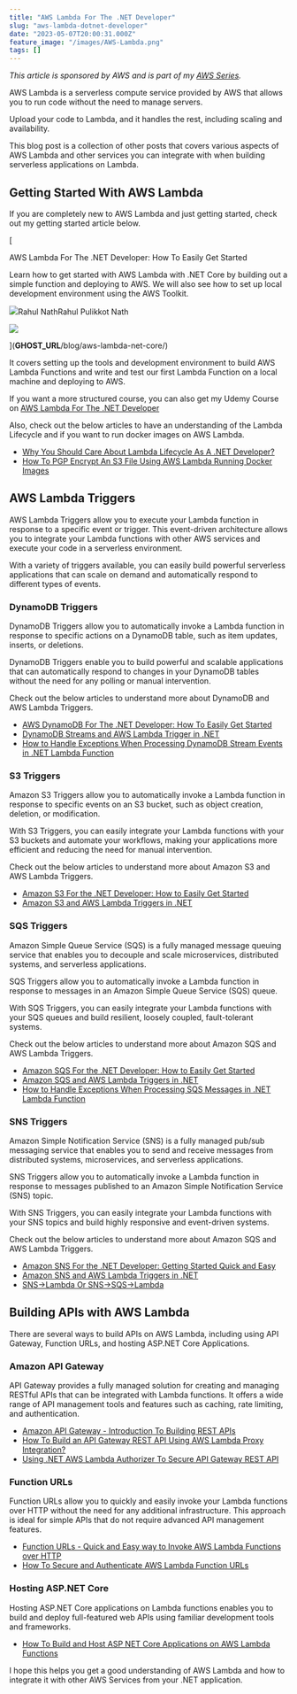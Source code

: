 ```yaml
---
title: "AWS Lambda For The .NET Developer"
slug: "aws-lambda-dotnet-developer"
date: "2023-05-07T20:00:31.000Z"
feature_image: "/images/AWS-Lambda.png"
tags: []
---
```


_This article is sponsored by AWS and is part of my [AWS Series](__GHOST_URL__/tag/aws/)._

AWS Lambda is a serverless compute service provided by AWS that allows you to run code without the need to manage servers.

Upload your code to Lambda, and it handles the rest, including scaling and availability.

This blog post is a collection of other posts that covers various aspects of AWS Lambda and other services you can integrate with when building serverless applications on Lambda.

Getting Started With AWS Lambda
-------------------------------

If you are completely new to AWS Lambda and just getting started, check out my getting started article below.

[

AWS Lambda For The .NET Developer: How To Easily Get Started

Learn how to get started with AWS Lambda with .NET Core by building out a simple function and deploying to AWS. We will also see how to set up local development environment using the AWS Toolkit.

![](/images/logo-512x512.png)Rahul NathRahul Pulikkot Nath

![](/images/aws_lambda.jpg)

](__GHOST_URL__/blog/aws-lambda-net-core/)

It covers setting up the tools and development environment to build AWS Lambda Functions and write and test our first Lambda Function on a local machine and deploying to AWS.

If you want a more structured course, you can also get my Udemy Course on [AWS Lambda For The .NET Developer](https://bit.ly/aws-lambda-udemy)

Also, check out the below articles to have an understanding of the Lambda Lifecycle and if you want to run docker images on AWS Lambda.

*   [Why You Should Care About Lambda Lifecycle As A .NET Developer?](__GHOST_URL__/blog/lambda-lifecycle-and-net/)
*   [How To PGP Encrypt An S3 File Using AWS Lambda Running Docker Images](__GHOST_URL__/blog/aws-lambda-pgp-using-docker/)

AWS Lambda Triggers
-------------------

AWS Lambda Triggers allow you to execute your Lambda function in response to a specific event or trigger. This event-driven architecture allows you to integrate your Lambda functions with other AWS services and execute your code in a serverless environment.

With a variety of triggers available, you can easily build powerful serverless applications that can scale on demand and automatically respond to different types of events.

### DynamoDB Triggers

DynamoDB Triggers allow you to automatically invoke a Lambda function in response to specific actions on a DynamoDB table, such as item updates, inserts, or deletions.

DynamoDB Triggers enable you to build powerful and scalable applications that can automatically respond to changes in your DynamoDB tables without the need for any polling or manual intervention.

Check out the below articles to understand more about DynamoDB and AWS Lambda Triggers.

*   [AWS DynamoDB For The .NET Developer: How To Easily Get Started](__GHOST_URL__/blog/aws-dynamodb-net-core/)
*   [DynamoDB Streams and AWS Lambda Trigger in .NET](__GHOST_URL__/blog/aws-dynamodb-streams-lambda-triggers-dotnet/)
*   [How to Handle Exceptions When Processing DynamoDB Stream Events in .NET Lambda Function](__GHOST_URL__/blog/aws-dynamodb-streams-lambda-triggers-exception-handling-dotnet/)

### S3 Triggers

Amazon S3 Triggers allow you to automatically invoke a Lambda function in response to specific events on an S3 bucket, such as object creation, deletion, or modification.

With S3 Triggers, you can easily integrate your Lambda functions with your S3 buckets and automate your workflows, making your applications more efficient and reducing the need for manual intervention.

Check out the below articles to understand more about Amazon S3 and AWS Lambda Triggers.

*   [Amazon S3 For the .NET Developer: How to Easily Get Started](__GHOST_URL__/blog/amazon-s3-dotnet/)
*   [Amazon S3 and AWS Lambda Triggers in .NET](__GHOST_URL__/blog/amazon-s3-lambda-triggers-dotnet/)

### SQS Triggers

Amazon Simple Queue Service (SQS) is a fully managed message queuing service that enables you to decouple and scale microservices, distributed systems, and serverless applications.

SQS Triggers allow you to automatically invoke a Lambda function in response to messages in an Amazon Simple Queue Service (SQS) queue.

With SQS Triggers, you can easily integrate your Lambda functions with your SQS queues and build resilient, loosely coupled, fault-tolerant systems.

Check out the below articles to understand more about Amazon SQS and AWS Lambda Triggers.

*   [Amazon SQS For the .NET Developer: How to Easily Get Started](__GHOST_URL__/blog/amazon-sqs/)
*   [Amazon SQS and AWS Lambda Triggers in .NET](__GHOST_URL__/blog/amazon-sqs-lambda-trigger-dotnet/)
*   [How to Handle Exceptions When Processing SQS Messages in .NET Lambda Function](__GHOST_URL__/blog/amazon-sqs-lambda-trigger-exception-handling-dotnet/)

### SNS Triggers

Amazon Simple Notification Service (SNS) is a fully managed pub/sub messaging service that enables you to send and receive messages from distributed systems, microservices, and serverless applications.

SNS Triggers allow you to automatically invoke a Lambda function in response to messages published to an Amazon Simple Notification Service (SNS) topic.

With SNS Triggers, you can easily integrate your Lambda functions with your SNS topics and build highly responsive and event-driven systems.

Check out the below articles to understand more about Amazon SQS and AWS Lambda Triggers.

*   [Amazon SNS For the .NET Developer: Getting Started Quick and Easy](__GHOST_URL__/blog/amazon-sns/)
*   [Amazon SNS and AWS Lambda Triggers in .NET](__GHOST_URL__/blog/amazon-sns-lambda-trigger-dotnet/)
*   [SNS→Lambda Or SNS→SQS→Lambda](__GHOST_URL__/blog/amazon-sns-to-lambda-or-sns-sqs-lambda-dotnet/)

Building APIs with AWS Lambda
-----------------------------

There are several ways to build APIs on AWS Lambda, including using API Gateway, Function URLs, and hosting ASP.NET Core Applications.

### Amazon API Gateway

API Gateway provides a fully managed solution for creating and managing RESTful APIs that can be integrated with Lambda functions. It offers a wide range of API management tools and features such as caching, rate limiting, and authentication.

*   [Amazon API Gateway - Introduction To Building REST APIs](__GHOST_URL__/blog/amazon-api-gateway-rest-api-introduction/)
*   [How To Build an API Gateway REST API Using AWS Lambda Proxy Integration?](__GHOST_URL__/blog/amazon-api-gateway-rest-api-lambda-proxy-integration/)
*   [Using .NET AWS Lambda Authorizer To Secure API Gateway REST API](__GHOST_URL__/blog/aws-dotnet-lambda-authorizer-api-gateway/)

### Function URLs

Function URLs allow you to quickly and easily invoke your Lambda functions over HTTP without the need for any additional infrastructure. This approach is ideal for simple APIs that do not require advanced API management features.

*   [Function URLs - Quick and Easy way to Invoke AWS Lambda Functions over HTTP](__GHOST_URL__/blog/function-urls-in-aws-lambda-dotnet/)
*   [How To Secure and Authenticate AWS Lambda Function URLs](__GHOST_URL__/blog/how-to-secure-and-authenticate-lambda-function-urls/)

### Hosting ASP.NET Core

Hosting ASP.NET Core applications on Lambda functions enables you to build and deploy full-featured web APIs using familiar development tools and frameworks.

*   [How To Build and Host ASP NET Core Applications on AWS Lambda Functions](__GHOST_URL__/blog/asp-net-core-on-aws-lambda/)

I hope this helps you get a good understanding of AWS Lambda and how to integrate it with other AWS Services from your .NET application.